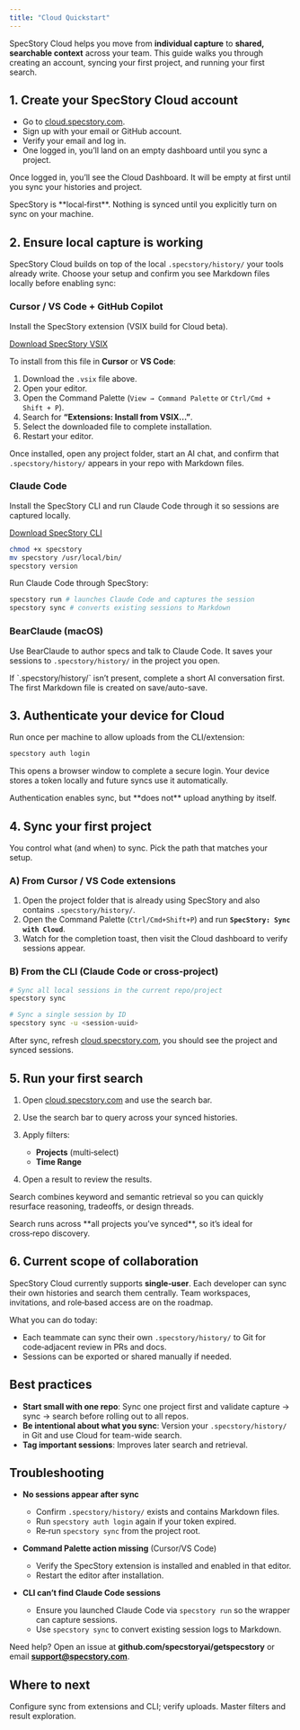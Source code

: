 ```yaml
---
title: "Cloud Quickstart"
---
```


SpecStory Cloud helps you move from **individual capture** to **shared, searchable context** across your team.
This guide walks you through creating an account, syncing your first project, and running your first search.

## 1. Create your SpecStory Cloud account

- Go to [cloud.specstory.com](https://cloud.specstory.com).
- Sign up with your email or GitHub account.
- Verify your email and log in.
- One logged in, you’ll land on an empty dashboard until you sync a project.

Once logged in, you’ll see the Cloud Dashboard. It will be empty at first until you sync your histories and project.

<Info>
SpecStory is **local‑first**. Nothing is synced until you explicitly turn on sync on your machine.
</Info>


## 2. Ensure local capture is working


SpecStory Cloud builds on top of the local `.specstory/history/` your tools already write. Choose your setup and confirm you see Markdown files locally before enabling sync:


### Cursor / VS Code + GitHub Copilot

Install the SpecStory extension (VSIX build for Cloud beta).


[Download SpecStory VSIX](https://static.specstory.com/cloud-beta/specstory-vscode-0.19.0-beta1.vsix)


To install from this file in **Cursor** or **VS Code**:


1. Download the `.vsix` file above.
2. Open your editor.
3. Open the Command Palette (`View → Command Palette` or `Ctrl/Cmd + Shift + P`).
4. Search for **“Extensions: Install from VSIX…”**.
5. Select the downloaded file to complete installation.
6. Restart your editor.

Once installed, open any project folder, start an AI chat, and confirm that `.specstory/history/` appears in your repo with Markdown files.


### Claude Code

Install the SpecStory CLI and run Claude Code through it so sessions are captured locally.

[Download SpecStory CLI](https://static.specstory.com/cloud-beta/specstory)

```bash
chmod +x specstory
mv specstory /usr/local/bin/
specstory version
```

Run Claude Code through SpecStory:

```bash
specstory run # launches Claude Code and captures the session
specstory sync # converts existing sessions to Markdown
```

### BearClaude (macOS)

Use BearClaude to author specs and talk to Claude Code. It saves your sessions to `.specstory/history/` in the project you open.

<Tip>
If `.specstory/history/` isn’t present, complete a short AI conversation first. The first Markdown file is created on save/auto-save.
</Tip>


## 3. Authenticate your device for Cloud

Run once per machine to allow uploads from the CLI/extension:

```bash
specstory auth login
```

This opens a browser window to complete a secure login. Your device stores a token locally and future syncs use it automatically.

<Note>
Authentication enables sync, but **does not** upload anything by itself.
</Note>


## 4. Sync your first project

You control what (and when) to sync. Pick the path that matches your setup.

### A) From Cursor / VS Code extensions

1. Open the project folder that is already using SpecStory and also contains `.specstory/history/`.
2. Open the Command Palette (`Ctrl/Cmd+Shift+P`) and run **`SpecStory: Sync with Cloud`**.
3. Watch for the completion toast, then visit the Cloud dashboard to verify sessions appear.

### B) From the CLI (Claude Code or cross‑project)

```bash
# Sync all local sessions in the current repo/project
specstory sync

# Sync a single session by ID
specstory sync -u <session-uuid>
```

After sync, refresh [cloud.specstory.com](https://cloud.specstory.com), you should see the project and synced sessions.


## 5. Run your first search

1. Open [cloud.specstory.com](https://cloud.specstory.com) and use the search bar.
2. Use the search bar to query across your synced histories.
3. Apply filters:

   * **Projects** (multi‑select)
   * **Time Range**
4. Open a result to review the results.

Search combines keyword and semantic retrieval so you can quickly resurface reasoning, tradeoffs, or design threads.

<Tip>
Search runs across **all projects you’ve synced**, so it’s ideal for cross‑repo discovery.
</Tip>


## 6. Current scope of collaboration

SpecStory Cloud currently supports **single‑user**. Each developer can sync their own histories and search them centrally. Team workspaces, invitations, and role‑based access are on the roadmap.

What you can do today:
- Each teammate can sync their own `.specstory/history/` to Git for code‑adjacent review in PRs and docs.
- Sessions can be exported or shared manually if needed.


## Best practices

* **Start small with one repo**: Sync one project first and validate capture → sync → search before rolling out to all repos.
* **Be intentional about what you sync**: Version your `.specstory/history/` in Git and use Cloud for team-wide search.
* **Tag important sessions**: Improves later search and retrieval.


## Troubleshooting

* **No sessions appear after sync**

  * Confirm `.specstory/history/` exists and contains Markdown files.
  * Run `specstory auth login` again if your token expired.
  * Re‑run `specstory sync` from the project root.

* **Command Palette action missing** (Cursor/VS Code)

  * Verify the SpecStory extension is installed and enabled in that editor.
  * Restart the editor after installation.

* **CLI can’t find Claude Code sessions**

  * Ensure you launched Claude Code via `specstory run` so the wrapper can capture sessions.
  * Use `specstory sync` to convert existing session logs to Markdown.

Need help? Open an issue at **github.com/specstoryai/getspecstory** or email **[support@specstory.com](mailto:support@specstory.com)**.

## Where to next

<CardGroup>
  <Card title="Sync & Store" icon="arrow-down-up-across-line" href="/cloud/sync-and-store">
    Configure sync from extensions and CLI; verify uploads.
  </Card>
  <Card title="Search & Organization" icon="magnifying-glass" href="/cloud/search-and-organization">
    Master filters and result exploration.
  </Card>
</CardGroup>
